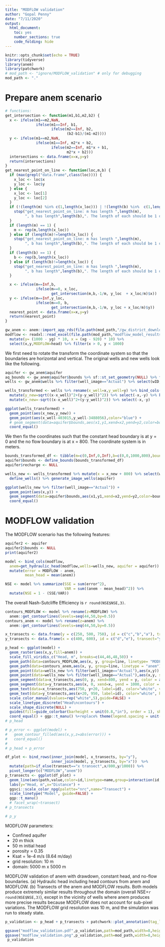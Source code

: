 ```yaml
---
title: "MODFLOW validation"
author: "Gopal Penny"
date: "7/11/2020"
output: 
  html_document:
    toc: yes
    number_sections: true
    code_folding: hide
---
```


```r
knitr::opts_chunk$set(echo = TRUE)
library(tidyverse)
library(anem)
library(patchwork)
# mod_path <- "ignore/MODFLOW_validation" # only for debugging
mod_path <- "."
```

# Prepare anem scenario

```r
# functions:
get_intersection <- function(m1,b1,m2,b2) {
  x <- ifelse(m1==m2,NaN,
              ifelse(m1==Inf, b1,
                     ifelse(m2==Inf, b2,
                            (b2-b1)/(m1-m2))))
  y <- ifelse(m1==m2,NaN,
              ifelse(m1==Inf, m2*x + b2,
                     ifelse(m2==Inf, m1*x + b1,
                            m2*x + b2)))
  intersections <- data.frame(x=x,y=y)
  return(intersections)
}
get_nearest_point_on_line <- function(loc,m,b) {
  if (max(grepl("data.frame",class(loc)))) {
    x_loc <- loc$x
    y_loc <- loc$y
  } else {
    x_loc <- loc[1]
    y_loc <- loc[2]
  }
  if (!(length(m) %in% c(1,length(x_loc))) | !(length(b) %in%  c(1,length(x_loc)))) {
    stop("get_nearest_point_on_line: m has length ",length(m),
         ", b has length",length(b),". The length of each should be 1 or the number of points.")
  }
  if (length(m) == 1) {
    m <- rep(m,length(x_loc))
  } else if (length(m)!=length(x_loc)) {
    stop("get_nearest_point_on_line: m has length ",length(m),
         ", b has length",length(b),". The length of each should be 1 or the number of points.")
  }
  if (length(b) == 1) {
    b <- rep(b,length(x_loc))
  } else if (length(b)!=length(x_loc)) {
    stop("get_nearest_point_on_line: m has length ",length(m),
         ", b has length",length(b),". The length of each should be 1 or the number of points.")
  }

  x <- ifelse(m==Inf,b,
              ifelse(m==0, x_loc,
                     get_intersection(m,b,-1/m, y_loc  + x_loc/m)$x))
  y <- ifelse(m==Inf,y_loc,
              ifelse(m==0, b,
                     get_intersection(m,b,-1/m, y_loc + x_loc/m)$y))
  nearest_point <- data.frame(x=x,y=y)
  return(nearest_point)
}
```


```r
gw_anem <- anem::import_app_rds(file.path(mod_path,"/gw_district_download.rds"))
modflow <- readxl::read_excel(file.path(mod_path,"modflow_model_results.xlsx"), col_names = c("id1","id2","layer","yg","xg","head")) %>%
  mutate(y= (1000 - yg) * 10, x = (xg - 920) * 10) %>%
  select(x,y,MODFLOW=head) %>% filter(x > 0, y < 1000)
```


We first need to rotate the transform the coordinate system so that the boundaries are horizontal and vertical. The original wells and new wells look like the following.

```r
aquifer <- gw_anem$aquifer
aq_bounds <- gw_anem$aquifer$bounds %>% sf::st_set_geometry(NULL) %>% filter(bound_type!="PB")
wells <- gw_anem$wells %>% filter(well_image=="Actual") %>% select(wID,Q,R,diam,x,y) %>% sf::st_set_geometry(NULL)

wells_transformed <- wells %>% rename(x_well=x,y_well=y) %>% bind_cols(get_nearest_point_on_line(wells,aq_bounds$m[1],aq_bounds$b[1])) %>%
  mutate(y_new=sqrt((x-x_well)^2+(y-y_well)^2)) %>% select(-x,-y) %>% bind_cols(get_nearest_point_on_line(wells,aq_bounds$m[2],aq_bounds$b[2])) %>%
  mutate(x_new=-sqrt((x-x_well)^2+(y-y_well)^2)) %>% select(-x,-y)

ggplot(wells_transformed) +
  geom_point(aes(x_new,y_new)) +
  geom_point(aes(x_well-403015,y_well-3488056),color="blue") +
  # geom_segment(data=aquifer$bounds,aes(x1,y1,xend=x2,yend=y2,color=bound_type)) +
  coord_equal()
```

We then fix the coordinates such that the constant head boundary is at y = 0 and the no flow boundary is at x = 800. The coordinate system is in meters.


```r
bounds_transformed_df <- tibble(m=c(0,Inf,0,Inf),b=c(0,0,1000,800),bound_type=c("CH","PB","PB","NF"))
aquifer$bounds <- define_bounds(bounds_transformed_df)
aquifer$recharge <- NULL

wells_new <- wells_transformed %>% mutate(x = x_new + 800) %>% select(wID, Q, R, diam, x, y=y_new) %>%
  define_wells() %>% generate_image_wells(aquifer)

ggplot(wells_new %>% filter(well_image=="Actual")) +
  geom_point(aes(x,y)) +
  geom_segment(data=aquifer$bounds,aes(x1,y1,xend=x2,yend=y2,color=bound_type)) +
  coord_equal()
```

# MODFLOW validation

The MODFLOW scenario has the following features:

```r
aquifer2 <- aquifer
aquifer2$bounds <- NULL
print(aquifer2)
```


```r
model <- bind_cols(modflow,
  anem=get_hydraulic_head(modflow,wells=wells_new, aquifer = aquifer)) %>%
  mutate(error = MODFLOW - anem,
         mean_head = mean(anem))

NSE <- model %>% summarize(SSE = sum(error^2),
                           VAR = sum((anem - mean_head)^2)) %>%
  mutate(NSE = 1 - (SSE/VAR))
```

The overall Nash-Sutcliffe Efficiency is `r round(NSE$NSE,3)`.

```r
contours_MODFLOW <- model %>% rename(z=MODFLOW) %>%
  anem::get_contourlines(levels=seq(44,50,by=0.5))
contours_anem <- model %>% rename(z=anem) %>%
  anem::get_contourlines(levels=seq(44,50,by=0.5))

x_transects <- data.frame(y = c(250, 500, 750), id = c("c","b","a"), transect="x transect")
y_transects <- data.frame(x = c(400, 600), id = c("d","e"), transect="y transect")

p_head <- ggplot(model) +
  geom_raster(aes(x,y,fill=anem)) +
  scale_fill_viridis_c("Head, m", breaks=c(44,46,48,50)) +
  geom_path(data=contours_MODFLOW,aes(x, y, group=line, linetype= "MODFLOW"),color="black") +
  geom_path(data=contours_anem,aes(x, y, group=line, linetype = "anem"),color="black") +
  geom_point(data=wells_new %>% filter(well_image=="Actual"),aes(x,y)) +
  geom_point(data=wells_new %>% filter(well_image=="Actual"),aes(x,y, shape="Wells"), size = 3) +
  geom_segment(data=x_transects,aes(0, y, xend=800, yend = y, color = as.factor(id)), alpha = 0.7)+
  geom_segment(data=y_transects,aes(x, 0, xend=x, yend = 1000, color = as.factor(id)), alpha = 0.7)+
  geom_text(data=x_transects,aes(750, y+20, label=id), color="white", vjust=0)+
  geom_text(data=y_transects,aes(x+20, 950, label=id), color="white", hjust=0)+
  scale_color_manual(values=rep("white",5),guide=FALSE) +
  scale_linetype_discrete("Head\ncontours") +
  scale_shape_discrete(NULL) +
  guides(fill=guide_colorbar(barheight = unit(0.8,"in"), order = 1), shape=guide_legend(order = 2)) +
  coord_equal() + ggp::t_manu() %+replace% theme(legend.spacing = unit(1, "mm"))
# p_head

# p_error <- ggplot(model) +
#   geom_contour_filled(aes(x,y,z=abs(error))) +
#   coord_equal()
#
# p_head + p_error
```


```r
df_plot <- bind_rows(inner_join(model, x_transects, by="y"),
                     inner_join(model, y_transects, by="x"))  %>%
  mutate(path=if_else(transect=="x transect",x/800,y/1000)) %>%
  pivot_longer(c("MODFLOW","anem"))
p_transects <- ggplot(df_plot) +
  geom_line(aes(path,value,color=id,linetype=name,group=interaction(id,name))) +
  labs(y="Head, m",x="Distance") +
  ggsci::scale_color_npg(palette="nrc",name="Transect") +
  scale_linetype("Model", guide=FALSE) +
  ggp::t_manu()
  # facet_wrap(~transect)
# p_transects

# p_y
```

MODFLOW parameters:

* Confined aquifer
* 20 m thick
* 50 m initial head
* porosity = 0.35
* Ksat = 1e-4 m/s (8.64 m/day)
* grid resolution: 10 m
* domain: 5000 m x 5000 m


MODFLOW validation of anem with drawdown, constant head, and no-flow boundaries. (a) Hydraulic head including head contours from anem and MODFLOW. (b) Transects of the anem and MODFLOW results. Both models produce extremely similar results throughout the domain (overall NSE=`r round(NSE$NSE,3)`), except in the vicinity of wells where anem produces more precise results because MODFLOW does not account for sub-pixel variations. The MODFLOW grid resolution was 10 m, and the simulation was run to steady state.

```r
p_validation <- p_head + p_transects + patchwork::plot_annotation(tag_levels = "a")

ggsave("modflow_validation.pdf",p_validation,path=mod_path,width=8,height=3.5)
ggsave("modflow_validation.png",p_validation,path=mod_path,width=8,height=3.5,dpi = 300)
 p_validation
```

